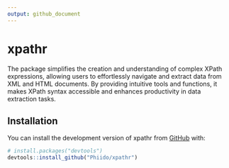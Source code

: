 ```yaml
---
output: github_document
---
```


<!-- README.md is generated from README.Rmd. Please edit that file -->

# xpathr

<!-- badges: start -->
<!-- badges: end -->

The package simplifies the creation and understanding of complex 
  XPath expressions, allowing users to effortlessly navigate and extract data 
  from XML and HTML documents. By providing intuitive tools and functions, it 
  makes XPath syntax accessible and enhances productivity in data extraction tasks.

## Installation

You can install the development version of xpathr from [GitHub](https://github.com/) with:

``` r
# install.packages("devtools")
devtools::install_github("Phiido/xpathr")
```

